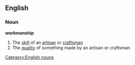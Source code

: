 ==English==
===Noun===
'''workmanship'''
#The [[skill]] of an [[artisan]] or [[craftsman]]
#The [[quality]] of something made by an artisan or craftsman
[[Category:English nouns]]
